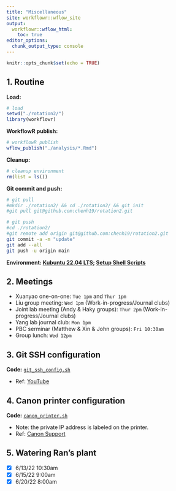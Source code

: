 ```yaml
---
title: "Miscellaneous"
site: workflowr::wflow_site
output:
  workflowr::wflow_html:
    toc: true
editor_options:
  chunk_output_type: console
---
```


```r
knitr::opts_chunk$set(echo = TRUE)
```

## 1. Routine

**Load:**

```r
# load
setwd("./rotation2/")
library(workflowr)
```

**WorkflowR publish:**

```r
# workflowR publish
wflow_publish("./analysis/*.Rmd")
```

**Cleanup:**

```r
# cleanup environment
rm(list = ls())
```

**Git commit and push:**

```bash
# git pull
#mkdir ./rotation2/ && cd ./rotation2/ && git init
#git pull git@github.com:chenh19/rotation2.git

# git push
#cd ./rotation2/
#git remote add origin git@github.com:chenh19/rotation2.git
git commit -a -m "update"
git add --all
git push -u origin main
```

**Environment: [Kubuntu 22.04 LTS](https://kubuntu.org/); [Setup Shell Scripts](https://github.com/chenh19/MyWorkspace)**

## 2. Meetings

- Xuanyao one-on-one: ```Tue 1pm``` and ```Thur 1pm```
- Liu group meeting: ```Wed 1pm``` (Work-in-progress/Journal clubs)
- Joint lab meeting (Andy & Haky groups): ```Thur 2pm``` (Work-in-progress/Journal clubs)
- Yang lab journal club: ```Mon 1pm```
- PBC serminar (Matthew & Xin & John groups): ```Fri 10:30am```
- Group lunch: ```Wed 12pm```


## 3. Git SSH configuration

**Code:** [```git_ssh_config.sh```](https://raw.githubusercontent.com/chenh19/rotation2/main/code/0_prepare/git_ssh_config.sh)  

- Ref: [YouTube](https://youtu.be/YnSMYgIybFU)


## 4. Canon printer configuration

**Code:** [```canon_printer.sh```](https://raw.githubusercontent.com/chenh19/rotation2/main/code/0_prepare/canon_printer.sh)  

- Note: the private IP address is labeled on the printer.
- Ref: [Canon Support](https://www.usa.canon.com/internet/portal/us/home/support/details/printers/color-laser/color-imageclass-mf735cdw)


## 5. Watering Ran's plant

- [x] 6/13/22 10:30am
- [x] 6/15/22 9:00am
- [x] 6/20/22 8:00am
